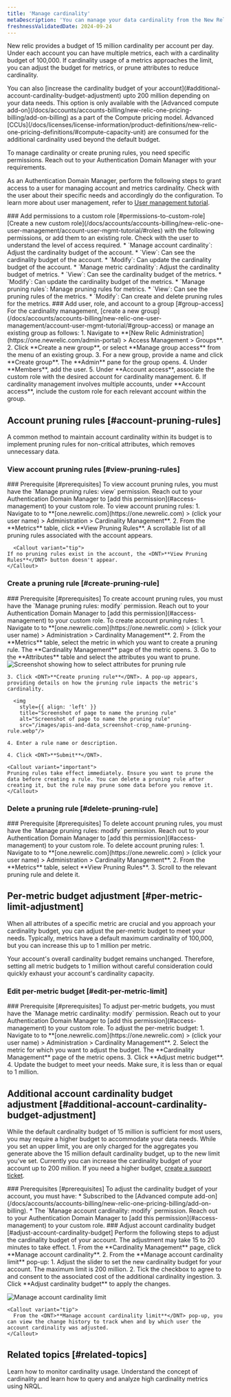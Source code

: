 ```yaml
---
title: 'Manage cardinality'
metaDescription: 'You can manage your data cardinality from the New Relic UI.'
freshnessValidatedDate: 2024-09-24
---
```



New relic provides a budget of 15 million cardinality per account per day. Under each account you can have multiple metrics, each with a cardinality budget of 100,000. If cardinality usage of a metrics approaches the limit, you can adjust the budget for metrics, or prune attributes to reduce cardinality.

<Callout variant="important">
    You can also [increase the cardinality budget of your account](#additional-account-cardinality-budget-adjustment) upto 200 million depending on your data needs. This option is only available with the [Advanced compute add-on](/docs/accounts/accounts-billing/new-relic-one-pricing-billing/add-on-billing) as a part of the Compute pricing model. Advanced [CCUs](/docs/licenses/license-information/product-definitions/new-relic-one-pricing-definitions/#compute-capacity-unit) are consumed for the additional cardinality used beyond the default budget.
</Callout>

To manage cardinality or create pruning rules, you need specific permissions. Reach out to your Authentication Domain Manager with your requirements.

<CollapserGroup>
<Collapser id="access-management" title="Access management (By Authentication Domain Manager)">

 As an Authentication Domain Manager, perform the following steps to grant access to a user for managing account and metrics cardinality. Check with the user about their specific needs and accordingly do the configuration. To learn more about user management, refer to [User management tutorial](/docs/accounts/accounts-billing/new-relic-one-user-management/account-user-mgmt-tutorial/).

<Steps>

  <Step>
    ### Add permissions to a custom role [#permissions-to-custom-role]
    [Create a new custom role](/docs/accounts/accounts-billing/new-relic-one-user-management/account-user-mgmt-tutorial/#roles) with the following permissions, or add them to an existing role. Check with the user to understand the level of access required. 
       * `Manage account cardinality`: Adjust the cardinality budget of the account.
           * `View`: Can see the cardinality budget of the account.
           * `Modify`: Can update the cardinality budget of the account.
       * `Manage metric cardinality`: Adjust the cardinality budget of metrics.
           * `View`: Can see the cardinality budget of the metrics.
           * `Modify`: Can update the cardinality budget of the metrics.
       * `Manage pruning rules`: Manage pruning rules for metrics.
           * `View`: Can see the pruning rules of the metrics.
           * `Modify`: Can create and delete pruning rules for the metrics.        
  </Step>

  <Step>
    ### Add user, role, and account to a group [#group-access]
    For the cardinality management, [create a new group](/docs/accounts/accounts-billing/new-relic-one-user-management/account-user-mgmt-tutorial/#group-access) or manage an existing group as follows:
        1. Navigate to **[New Relic Administration](https://one.newrelic.com/admin-portal) > Access Management > Groups**.
        2. Click <DNT>**Create a new group**</DNT>, or select <DNT>**Manage group access**</DNT> from the <Icon name="fe-more-horizontal"/> menu of an existing group.
        3. For a new group, provide a name and click <DNT>**Create group**</DNT>. The <DNT>**Admin**</DNT> pane for the group opens.
        4. Under <DNT>**Members**</DNT>, add the user.
        5. Under <DNT>**Account access**</DNT>, associate the custom role with the desired account for cardinality management.
        6. If cardinality management involves multiple accounts, under <DNT>**Account access**</DNT>, include the custom role for each relevant account within the group.
  </Step>

</Steps>
</Collapser>
</CollapserGroup>


## Account pruning rules [#account-pruning-rules]

A common method to maintain account cardinality within its budget is to implement pruning rules for non-critical attributes, which removes unnecessary data.

### View account pruning rules [#view-pruning-rules]

<Steps>

  <Step>
    ### Prerequisite [#prerequisites]
    To view account pruning rules, you must have the `Manage pruning rules: view` permission. Reach out to your Authentication Domain Manager to [add this permission](#access-management) to your custom role.
  </Step>

  <Step>
    To view account pruning rules:
    1. Navigate to to **<DNT>[one.newrelic.com](https://one.newrelic.com)</DNT> > (click your user name) > <DNT>Administration > Cardinality Management</DNT>**.
    2. From the **Metrics** table, click <DNT>**View Pruning Rules**</DNT>. A scrollable list of all pruning rules associated with the account appears.

      <Callout variant="tip">
    If no pruning rules exist in the account, the <DNT>**View Pruning Rules**</DNT> button doesn't appear.
    </Callout>
  </Step>

</Steps>

### Create a pruning rule [#create-pruning-rule]

<Steps>

  <Step>
    ### Prerequisite [#prerequisites]
    To create account pruning rules, you must have the `Manage pruning rules: modify` permission. Reach out to your Authentication Domain Manager to [add this permission](#access-management) to your custom role.
  </Step>

  <Step>
    To create account pruning rules:
    1. Navigate to to **<DNT>[one.newrelic.com](https://one.newrelic.com)</DNT> > (click your user name) > <DNT>Administration > Cardinality Management</DNT>**.
    2. From the **Metrics** table, select the metric in which you want to create a pruning rule. The **Cardinality Management** page of the metric opens.
    3. Go to the **Attributes** table and select the attributes you want to prune. 
      <img
        style={{ align: 'left', maxWidth: '90%' }}
        title="Screenshot showing how to select attributes for pruning rule"
        alt="Screenshot showing how to select attributes for pruning rule"
        src="/images/apis-and-data_screenshot-crop_select-attributes-for-pruning-rule.webp"/>

    3. Click <DNT>**Create pruning rule**</DNT>. A pop-up appears, providing details on how the pruning rule impacts the metric's cardinality.
      
      <img
        style={{ align: 'left' }}
        title="Screenshot of page to name the pruning rule"
        alt="Screenshot of page to name the pruning rule"
        src="/images/apis-and-data_screenshot-crop_name-pruning-rule.webp"/>

    4. Enter a rule name or description.
        
    4. Click <DNT>**Submit**</DNT>.

    <Callout variant="important">
    Pruning rules take effect immediately. Ensure you want to prune the data before creating a rule. You can delete a pruning rule after creating it, but the rule may prune some data before you remove it.
    </Callout>
  </Step>

</Steps>


### Delete a pruning rule [#delete-pruning-rule]

<Steps>

  <Step>
    ### Prerequisite [#prerequisites]
    To delete account pruning rules, you must have the `Manage pruning rules: modify` permission. Reach out to your Authentication Domain Manager to [add this permission](#access-management) to your custom role.
  </Step>

  <Step>
    To delete account pruning rules:
    1. Navigate to to **<DNT>[one.newrelic.com](https://one.newrelic.com)</DNT> > (click your user name) > <DNT>Administration > Cardinality Management</DNT>**.
    2. From the **Metrics** table, select <DNT>**View Pruning Rules**</DNT>.
    3. Scroll to the relevant pruning rule and delete it. 
  </Step>

</Steps>

## Per-metric budget adjustment [#per-metric-limit-adjustment]

When all attributes of a specific metric are crucial and you approach your cardinality budget, you can adjust the per-metric budget to meet your needs. Typically, metrics have a default maximum cardinality of 100,000, but you can increase this up to 1 million per metric.

<Callout variant="tip">
  Your account's overall cardinality budget remains unchanged. Therefore, setting all metric budgets to 1 million without careful consideration could quickly exhaust your account's cardinality capacity.
</Callout>

### Edit per-metric budget [#edit-per-metric-limit]

<Steps>

  <Step>
    ### Prerequisite [#prerequisites]
    To adjust per-metric budgets, you must have the `Manage metric cardinality: modify` permission. Reach out to your Authentication Domain Manager to [add this permission](#access-management) to your custom role.
  </Step>

  <Step>
    To adjust the per-metric budget:
    1. Navigate to to **<DNT>[one.newrelic.com](https://one.newrelic.com)</DNT> > (click your user name) > <DNT>Administration > Cardinality Management</DNT>**.
    2. Select the metric for which you want to adjust the budget. The **Cardinality Management** page of the metric opens.
    3. Click <DNT>**Adjust metric budget**</DNT>.
    4. Update the budget to meet your needs. Make sure, it is less than or equal to 1 million.
  </Step>

</Steps>


## Additional account cardinality budget adjustment [#additional-account-cardinality-budget-adjustment]
While the default cardinality budget of 15 million is sufficient for most users, you may require a higher budget to accommodate your data needs. While you set an upper limit, you are only charged for the aggregates you generate above the 15 million default cardinality budget, up to the new limit you've set. Currently you can increase the cardinality budget of your account up to 200 million. If you need a higher budget, [create a support ticket](https://one.newrelic.com/help-xp).

<Steps>

  <Step>
    ### Prerequisites [#prerequisites]
    To adjust the cardinality budget of your account, you must have:
    * Subscribed to the [Advanced compute add-on](/docs/accounts/accounts-billing/new-relic-one-pricing-billing/add-on-billing).
    * The `Manage account cardinality: modify` permission. Reach out to your Authentication Domain Manager to [add this permission](#access-management) to your custom role.   
  </Step>

  <Step>
    ### Adjust account cardinality budget [#adjust-account-cardinality-budget]
    Perform the following steps to adjust the cardinality budget of your account. The adjustment may take 15 to 20 minutes to take effect.
    1. From the <DNT>**Cardinality Management**</DNT> page, click <DNT>**Manage account cardinality**</DNT>.
    2. From the <DNT>**Manage account cardinality limit**</DNT> pop-up:
        1. Adjust the slider to set the new cardinality budget for your account. The maximum limit is 200 million.
        2. Tick the checkbox to agree to and consent to the associated cost of the additional cardinality ingestion.
        3. Click <DNT>**Adjust cardinality budget**</DNT> to apply the changes.

  <img
      title="Manage account cardinality limit"
      alt="Manage account cardinality limit"
      src="/images/adjust-account-cardinality.webp"
  />

    <Callout variant="tip">
      From the <DNT>**Manage account cardinality limit**</DNT> pop-up, you can view the change history to track when and by which user the account cardinality was adjusted.
    </Callout>
  </Step>

</Steps>

## Related topics [#related-topics]

<DocTiles>
  <DocTile title="Monitor cardinality" path="/docs/data-apis/ingest-apis/metric-api/monitor-cardinality" >Learn how to monitor cardinality usage.</DocTile>
  <DocTile title="Understand and query high cardinality metrics" path="/docs/data-apis/ingest-apis/metric-api/NRQL-high-cardinality-metrics" >Understand the concept of cardinality and learn how to query and analyze high cardinality metrics using NRQL.</DocTile>
</DocTiles>